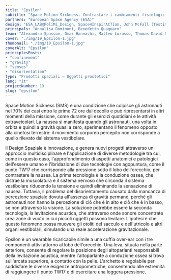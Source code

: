 ```yaml
---
title: "Epsilon"
subtitle: "Space Motion Sickness. Contrastare i cambiamenti fisiologici causati dalla mancanza di gravità ibridando diverse tecnologie per ristabilire benessere."
partners: "European Space Agency (ESA)"
design: "ESA_LAB@PoliMi_Design, Space4InspirACTion, John McFall (Testimonial)"
principals: "Annalisa Dominoni, Benedetto Quaquaro"
team: "Alexandra Spassov, Omar Hannachi, Matteo Lorusso, Thomas David Short"
cover: "./img/19_Epsilon-1.jpg"
thumbnail: "./img/19_Epsilon-1.jpg"
coverAlt: "Epsilon"
principlesPosts:
- "confinement"
- "gravity"
- "senses"
- "disorientation"
type: "Prodotti spaziali — Oggetti prostetici"
lang: "it"
projectNumber: 19
slug: "epsilon"
---
```


Space Motion Sickness (SMS) è una condizione che colpisce gli astronauti nel 70% dei casi entro le prime 72 ore dal decollo e può ripresentarsi in altri momenti della missione, come durante gli esercizi quotidiani e le attività extraveicolari. La nausea si manifesta quando gli astronauti, una volta in orbita e quindi a gravità quasi a zero, sperimentano il fenomeno opposto alla cinetosi terrestre: il movimento corporeo percepito non corrisponde a quello rilevato dal sistema vestibolare.

Il Design Spaziale è innovazione, e genera nuovi progetti attraverso un approccio multidisciplinare e l'applicazione di diverse metodologie tra cui, come in questo caso, l'approfondimento di aspetti anatomici e patologici dell'essere umano e l'ibridazione di due tecnologie con agopuntura, come il punto TW17 che corrisponde alla pressione sotto il lobo dell'orecchio, per contrastare la nausea. La prima tecnologia è la conduzione ossea, che distrae la muscolatura e il sistema nervoso che circonda il sistema vestibolare riducendo la tensione e quindi eliminando la sensazione di nausea. Tuttavia, il problema del disorientamento causato dalla mancanza di percezione spaziale dovuta all'assenza di gravità permane, perché gli astronauti non hanno la percezione di ciò che è in alto e ciò che è in basso, se non attraverso la visione. La soluzione potrebbe essere la seconda tecnologia, la levitazione acustica, che attraverso onde sonore concentrate crea zone di vuoto in cui piccoli oggetti possono levitare. L'ipotesi è che questo fenomeno possa muovere gli otoliti del sacculo e dell'utricolo e altri organi vestibolari, simulando una reale accelerazione gravitazionale.

Epsilon è un wearable ricaricabile simile a una cuffia over-ear con i tre componenti attivi attorno al lobo dell'orecchio. Una leva, situata nella parte anteriore, consente di regolare la posizione degli altoparlanti responsabili della levitazione acustica, mentre l'altoparlante a conduzione ossea si trova sull'arcata superiore, a contatto con la pelle. L'archetto è regolabile per soddisfare le diverse esigenze antropometriche, consentendo alle estremità di raggiungere il punto TW17 e di esercitare una leggera pressione.